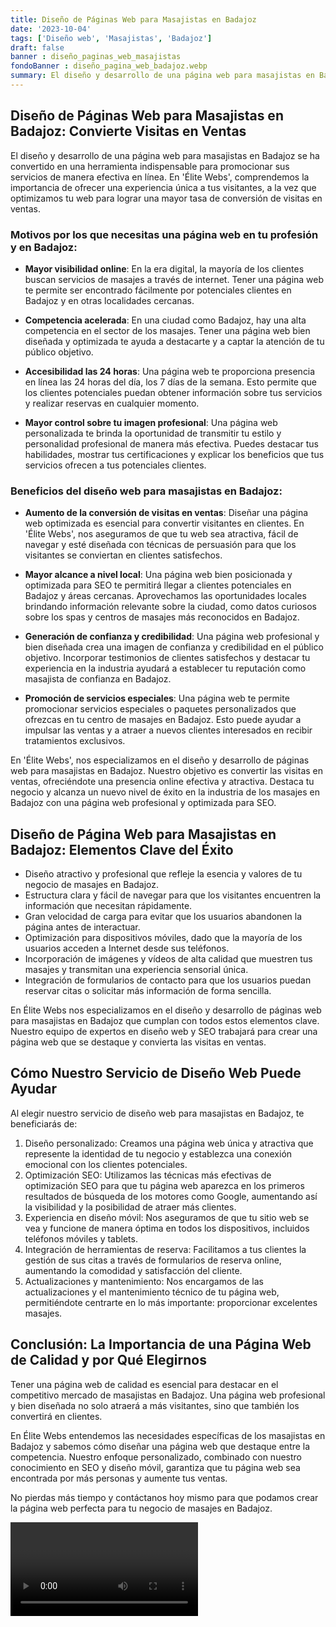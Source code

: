 ```yaml
---
title: Diseño de Páginas Web para Masajistas en Badajoz
date: '2023-10-04'
tags: ['Diseño web', 'Masajistas', 'Badajoz']
draft: false
banner : diseño_paginas_web_masajistas
fondoBanner : diseño_pagina_web_badajoz.webp
summary: El diseño y desarrollo de una página web para masajistas en Badajoz se ha convertido en una herramienta indispensable para promocionar sus servicios de manera efectiva en línea. En 'Élite Webs', comprendemos la importancia de ofrecer una experiencia única a tus visitantes, a la vez que optimizamos tu web para lograr una mayor tasa de conversión de visitas en ventas.
---
```


## Diseño de Páginas Web para Masajistas en Badajoz: Convierte Visitas en Ventas

El diseño y desarrollo de una página web para masajistas en Badajoz se ha convertido en una herramienta indispensable para promocionar sus servicios de manera efectiva en línea. En 'Élite Webs', comprendemos la importancia de ofrecer una experiencia única a tus visitantes, a la vez que optimizamos tu web para lograr una mayor tasa de conversión de visitas en ventas.

### Motivos por los que necesitas una página web en tu profesión y en Badajoz:

- **Mayor visibilidad online**: En la era digital, la mayoría de los clientes buscan servicios de masajes a través de internet. Tener una página web te permite ser encontrado fácilmente por potenciales clientes en Badajoz y en otras localidades cercanas.

- **Competencia acelerada**: En una ciudad como Badajoz, hay una alta competencia en el sector de los masajes. Tener una página web bien diseñada y optimizada te ayuda a destacarte y a captar la atención de tu público objetivo.

- **Accesibilidad las 24 horas**: Una página web te proporciona presencia en línea las 24 horas del día, los 7 días de la semana. Esto permite que los clientes potenciales puedan obtener información sobre tus servicios y realizar reservas en cualquier momento.

- **Mayor control sobre tu imagen profesional**: Una página web personalizada te brinda la oportunidad de transmitir tu estilo y personalidad profesional de manera más efectiva. Puedes destacar tus habilidades, mostrar tus certificaciones y explicar los beneficios que tus servicios ofrecen a tus potenciales clientes.

### Beneficios del diseño web para masajistas en Badajoz:

- **Aumento de la conversión de visitas en ventas**: Diseñar una página web optimizada es esencial para convertir visitantes en clientes. En 'Élite Webs', nos aseguramos de que tu web sea atractiva, fácil de navegar y esté diseñada con técnicas de persuasión para que los visitantes se conviertan en clientes satisfechos.

- **Mayor alcance a nivel local**: Una página web bien posicionada y optimizada para SEO te permitirá llegar a clientes potenciales en Badajoz y áreas cercanas. Aprovechamos las oportunidades locales brindando información relevante sobre la ciudad, como datos curiosos sobre los spas y centros de masajes más reconocidos en Badajoz.

- **Generación de confianza y credibilidad**: Una página web profesional y bien diseñada crea una imagen de confianza y credibilidad en el público objetivo. Incorporar testimonios de clientes satisfechos y destacar tu experiencia en la industria ayudará a establecer tu reputación como masajista de confianza en Badajoz.

- **Promoción de servicios especiales**: Una página web te permite promocionar servicios especiales o paquetes personalizados que ofrezcas en tu centro de masajes en Badajoz. Esto puede ayudar a impulsar las ventas y a atraer a nuevos clientes interesados en recibir tratamientos exclusivos.

En 'Élite Webs', nos especializamos en el diseño y desarrollo de páginas web para masajistas en Badajoz. Nuestro objetivo es convertir las visitas en ventas, ofreciéndote una presencia online efectiva y atractiva. Destaca tu negocio y alcanza un nuevo nivel de éxito en la industria de los masajes en Badajoz con una página web profesional y optimizada para SEO.

<GifSeo />

<Cta />

## Diseño de Página Web para Masajistas en Badajoz: Elementos Clave del Éxito

- Diseño atractivo y profesional que refleje la esencia y valores de tu negocio de masajes en Badajoz.
- Estructura clara y fácil de navegar para que los visitantes encuentren la información que necesitan rápidamente.
- Gran velocidad de carga para evitar que los usuarios abandonen la página antes de interactuar.
- Optimización para dispositivos móviles, dado que la mayoría de los usuarios acceden a Internet desde sus teléfonos.
- Incorporación de imágenes y vídeos de alta calidad que muestren tus masajes y transmitan una experiencia sensorial única.
- Integración de formularios de contacto para que los usuarios puedan reservar citas o solicitar más información de forma sencilla.

En Élite Webs nos especializamos en el diseño y desarrollo de páginas web para masajistas en Badajoz que cumplan con todos estos elementos clave. Nuestro equipo de expertos en diseño web y SEO trabajará para crear una página web que se destaque y convierta las visitas en ventas.

## Cómo Nuestro Servicio de Diseño Web Puede Ayudar

Al elegir nuestro servicio de diseño web para masajistas en Badajoz, te beneficiarás de:

1. Diseño personalizado: Creamos una página web única y atractiva que represente la identidad de tu negocio y establezca una conexión emocional con los clientes potenciales.
2. Optimización SEO: Utilizamos las técnicas más efectivas de optimización SEO para que tu página web aparezca en los primeros resultados de búsqueda de los motores como Google, aumentando así la visibilidad y la posibilidad de atraer más clientes.
3. Experiencia en diseño móvil: Nos aseguramos de que tu sitio web se vea y funcione de manera óptima en todos los dispositivos, incluidos teléfonos móviles y tablets.
4. Integración de herramientas de reserva: Facilitamos a tus clientes la gestión de sus citas a través de formularios de reserva online, aumentando la comodidad y satisfacción del cliente.
5. Actualizaciones y mantenimiento: Nos encargamos de las actualizaciones y el mantenimiento técnico de tu página web, permitiéndote centrarte en lo más importante: proporcionar excelentes masajes.

## Conclusión: La Importancia de una Página Web de Calidad y por Qué Elegirnos

Tener una página web de calidad es esencial para destacar en el competitivo mercado de masajistas en Badajoz. Una página web profesional y bien diseñada no solo atraerá a más visitantes, sino que también los convertirá en clientes.

En Élite Webs entendemos las necesidades específicas de los masajistas en Badajoz y sabemos cómo diseñar una página web que destaque entre la competencia. Nuestro enfoque personalizado, combinado con nuestro conocimiento en SEO y diseño móvil, garantiza que tu página web sea encontrada por más personas y aumente tus ventas.

No pierdas más tiempo y contáctanos hoy mismo para que podamos crear la página web perfecta para tu negocio de masajes en Badajoz.

<Video />

<CtaBot job='Masajistas' city='Badajoz'/>

<Gmaps query='Badajoz+españa+maps' />